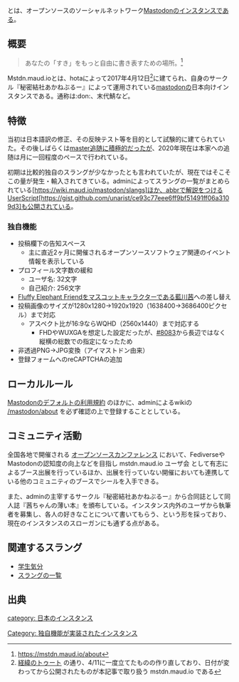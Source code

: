 {{小文字}}
{{Infobox instance
| Name          = {{Ruby|'''Mstdn.maud.io'''|マストドン モード アイオー}}
| Image         = [[ファイル:Mstdn_opengraph_400x300.png|mstdn.maud.io]]
| Domain        = https://mstdn.maud.io
| Admin         = [https://mstdn.maud.io/@hota hota]<br />[https://mstdn.maud.io/@unarist unarist]
| Country       = 日本国
| Start         = 2017年4月12日<ref>https://mstdn.maud.io/@hota/1</ref>
| SourceCode    = https://github.com/akane-blue/mastodon
| Alias         = 末代鯖,:don:
}}
{{Ruby|'''Mstdn.maud.io'''|マストドン モード アイオー}}とは、オープンソースのソーシャルネットワーク[[Mastodon]]のインスタンスである。

==概要==
<blockquote>あなたの「すき」をもっと自由に書き表すための場所。<ref>https://mstdn.maud.io/about</ref>
</blockquote>

<ruby>Mstdn.maud.io</ruby>とは、hotaによって2017年4月12日<ref>[https://mstdn.maud.io/users/hota/statuses/101789866414027064 経緯のトゥート] の通り、4/11に一度立てたものの作り直しており、日付が変わってから公開されたものが本記事で取り扱う mstdn.maud.io である</ref>に建てられ、自身のサークル『秘密結社あかねぶるー』によって運用されている[[mastodon]]の日本向けインスタンスである。通称は:don:、末代鯖など。

==特徴==
当初は日本語訳の修正、その反映テスト等を目的として試験的に建てられていた。その後しばらくは[[Master勢|master追随に積極的]]だったが、2020年現在は本家への追随は月に一回程度のペースで行われている。

初期は比較的独自のスラングが少なかったとも言われていたが、現在ではそこそこの量が発生・輸入されてきている。adminによってスラングの一覧がまとめられている[https://wiki.maud.io/mastodon/slangs]ほか、abbrで解説をつけるUserScript[https://gist.github.com/unarist/ce93c77eee6ff9bf51491ff06a3109d3]も公開されている。

===独自機能===

*投稿欄下の告知スペース
**主に直近2ヶ月に開催されるオープンソースソフトウェア関連のイベント情報を表示している
*プロフィール文字数の緩和
**ユーザ名: 32文字
**自己紹介: 256文字
*[[Fluffy Elephant Friend]]をマスコットキャラクターである[https://akane.blue/ 藍川茜]への差し替え
*投稿画像のサイズが1280x1280→1920x1920（1638400→3686400ピクセル）まで対応
**アスペクト比が16:9ならWQHD（2560x1440）まで対応する
***FHDやWUXGAを想定した設定だったが、[https://github.com/tootsuite/mastodon/pull/8083/ #8083]から長辺ではなく縦横の総数での指定になったため
*非透過PNG→JPG変換（アイマストドン由来）
*登録フォームへのreCAPTCHAの追加

==ローカルルール==
[https://mstdn.maud.io/terms Mastodonのデフォルトの利用規約] のほかに、adminによるwikiの [https://wiki.maud.io/mastodon/about /mastodon/about] を必ず確認の上で登録することとしている。

==コミュニティ活動==
全国各地で開催される [https://www.ospn.jp/ オープンソースカンファレンス] において、FediverseやMastodonの認知度の向上などを目指し mstdn.maud.io ユーザ会 として有志によるブース出展を行っているほか、出展を行っていない開催においても連携している他のコミュニティのブースでシールを入手できる。

また、adminの主宰するサークル『秘密結社あかねぶるー』から合同誌として同人誌『茜ちゃんの薄い本』を頒布している。インスタンス内外のユーザから執筆者を募集し、各人の好きなことについて書いてもらう、という形を採っており、現在のインスタンスのスローガンにも通ずる点がある。

==関連するスラング==

*[[学生気分]]
*[https://wiki.maud.io/mastodon/slangs スラングの一覧]

==出典==
<references />

{{DEFAULTSORT:maudio}}
[[category: 日本のインスタンス]]
[[Category: 独自機能が実装されたインスタンス]]